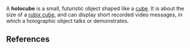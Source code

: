 {{not verified}}

A '''holocube''' is a small, futuristic object shaped like a [[cube]].  It is about the size of a [[rubix cube]], and can display short recorded video messages, in which a holographic object talks or demonstrates.

{{tech-stub}}

== References ==
{{unreferenced}}